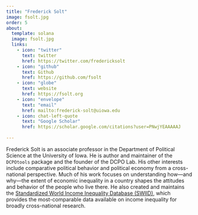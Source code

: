 ```yaml
---
title: "Frederick Solt"
image: fsolt.jpg
order: 5
about:
  template: solana
  image: fsolt.jpg
  links:
    - icon: "twitter"
      text: twitter
      href: https://twitter.com/fredericksolt
    - icon: "github"
      text: Github
      href: https://github.com/fsolt
    - icon: "globe"
      text: website
      href: https://fsolt.org
    - icon: "envelope"
      text: "email"
      href: mailto:frederick-solt@uiowa.edu
    - icon: chat-left-quote
      text: "Google Scholar"
      href: https://scholar.google.com/citations?user=PNwjYEAAAAAJ
    
---
```


Frederick Solt is an associate professor in the Department of Political Science at the University of Iowa. He is author and maintainer of the `DCPOtools` package and the founder of the DCPO Lab.  His other interests include comparative political behavior and political economy from a cross-national perspective. Much of his work focuses on understanding how---and why---the extent of economic inequality in a country shapes the attitudes and behavior of the people who live there. He also created and maintains the [Standardized World Income Inequality Database (SWIID)](https://fsolt.org/swiid/), which provides the most-comparable data available on income inequality for broadly cross-national research.
